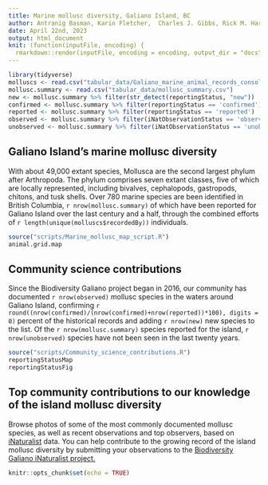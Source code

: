 ```yaml
---
title: Marine mollusc diversity, Galiano Island, BC
author: Antranig Basman, Karin Fletcher,  Charles J. Gibbs, Rick M. Harbo,  Andy Lamb, Andrew Simon
date: April 22nd, 2023
output: html_document
knit: (function(inputFile, encoding) {
  rmarkdown::render(inputFile, encoding = encoding, output_dir = "docs") })
---
```


```r
library(tidyverse)
molluscs <- read.csv("tabular_data/Galiano_marine_animal_records_consolidated_2023-04-22.csv")
mollusc.summary <- read.csv("tabular_data/mollusc_summary.csv")
new <- mollusc.summary %>% filter(str_detect(reportingStatus, "new")) 
confirmed <- mollusc.summary %>% filter(reportingStatus == 'confirmed') 
reported <- mollusc.summary %>% filter(reportingStatus == 'reported') 
observed <- mollusc.summary %>% filter(iNatObservationStatus == 'observed') 
unobserved <- mollusc.summary %>% filter(iNatObservationStatus == 'unobserved') 
```

## Galiano Island's marine mollusc diversity

With about 49,000 extant species, Mollusca are the second largest phylum after Arthropoda. The phylum comprises seven extant classes, five of which are locally represented, including bivalves, cephalopods, gastropods, chitons, and tusk shells. Over 780 marine species are been identified in British Columbia, `r nrow(mollusc.summary)` of which have been reported for Galiano Island over the last century and a half, through the combined efforts of `r length(unique(molluscs$recordedBy))` individuals.

```r
source("scripts/Marine_mollusc_map_script.R")
animal.grid.map
```

## Community science contributions

Since the Biodiversity Galiano project began in 2016, our community has documented `r nrow(observed)` mollusc species in the waters around Galiano Island, confirming `r round((nrow(confirmed)/(nrow(confirmed)+nrow(reported))*100), digits = 0)` percent of the historical records and adding `r nrow(new)` new species to the list. Of the `r nrow(mollusc.summary)` species reported for the island, `r nrow(unobserved)` species have not been seen in the last twenty years.

```r
source("scripts/Community_science_contributions.R")
reportingStatusMap
reportingStatusFig
```

## Top community contributions to our knowledge of the island mollusc diversity

Browse photos of some of the most commonly documented mollusc species, as well as recent observations and top observers, based on [iNaturalist](http://inaturalist.org/) data. You can help contribute to the growing record of the island mollusc diversity by submitting your observations to the [Biodiversity Galiano iNaturalist project.](http://inaturalist.org/projects/biodiversity-galiano-island) 

<span class="mxcw-nonLeafletPane mxcw-paneName-TopContributions html-widget leaflet"></span>

```r
knitr::opts_chunk$set(echo = TRUE)
```

